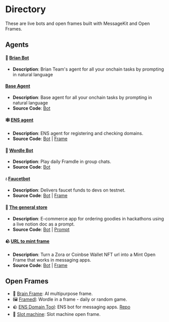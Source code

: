 # Directory

These are live bots and open frames built with MessageKit and Open Frames.

## Agents

#### 🧠 [Brian Bot](https://converse.xyz/dm/brian-agent.eth)

- **Description**: Brian Team's agent for all your onchain tasks by prompting in natural language

#### [Base Agent](https://converse.xyz/dm/baseagent.converse.xyz)

- **Description**: Base agent for all your onchain tasks by prompting in natural language
- **Source Code**: [Bot](https://github.com/fabriguespe/baseagent)

#### 🕸️ [ENS agent](https://converse.xyz/dm/ensagent.converse.xyz)

- **Description**: ENS agent for registering and checking domains.
- **Source Code**: [Bot](https://github.com/fabriguespe/ens-agent) | [Frame](https://github.com/stephancill/ens-frame-v2)

#### 📅 [Wordle Bot](https://converse.xyz/dm/wordlebot.eth)

- **Description**: Play daily Framdle in group chats.
- **Source Code**: [Bot](https://github.com/ephemerahq/wordle-bot)

#### 💧 [Faucetbot](https://converse.xyz/dm/faucetbot.eth)

- **Description**: Delivers faucet funds to devs on testnet.
- **Source Code**: [Bot](https://github.com/fabriguespe/faucet-bot) | [Frame](https://github.com/fabriguespe/tx-receipt-frame)

#### 🛒 [The general store](https://converse.xyz/dm/thegeneralstore.eth)

- **Description**: E-commerce app for ordering goodies in hackathons using a live notion doc as a prompt.
- **Source Code**: [Bot](https://github.com/fabriguespe/thegeneralstore-bot) | [Prompt](https://ephemerahq.notion.site/General-Store-Prompt-11830823ce9280699fdef0655dce7315?pvs=4)

#### 🪨 [URL to mint frame](https://converse.xyz/dm/urltomint.eth)

- **Description**: Turn a Zora or Coinbse Wallet NFT url into a Mint Open Frame that works in messaging apps.
- **Source Code**: [Bot](https://github.com/fabriguespe/url-to-cb-mint) | [Frame](https://github.com/builders-garden/xmtp-coinbase-mint-frame)

## Open Frames

- 🧠 [Brain Frame](https://frame.brianknows.org/): AI multipurpose frame.
- 🖼️ [Framedl](https://framedl.xyz/): Wordle in a frame - daily or random game.
- 🪨 [ENS Domain Tool](https://ens.steer.fun/): ENS bot for messaging apps. [Repo](https://github.com/stephancill/ens-frame-v2)
- 🎰 [Slot machine](https://slot-machine-frame.vercel.app/): Slot machine open frame.
